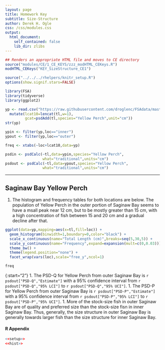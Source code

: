 ```yaml
---
layout: page
title: Homework Key
subtitle: Size-Structure
author: Derek H. Ogle
css: /css/modules.css
output:
  html_document:
    self_contained: false
    lib_dir: zlibs
---
```


```r
## Renders an appropriate HTML file and moves to CE directory
source("modules/CE/1_CE_KEYS/zzz_modHTML_CEKeys.R")
modHTML_CEKeys("KEY_SizeStructure_CE1")
```

```r
source("../../../rhelpers/knitr_setup.R")
options(show.signif.stars=FALSE)
```

```r
library(FSA)
library(tidyverse)
library(ggplot2)

yp <- read.csv("https://raw.githubusercontent.com/droglenc/FSAdata/master/data-raw/YPerchSB1.csv") %>%
  mutate(lcat10=lencat(tl,w=1),
         gcat=psdAdd(tl,species="Yellow Perch",unit="cm"))
str(yp)

ypin <- filter(yp,loc=="inner")
ypout <- filter(yp,loc=="outer")

freq <- xtabs(~loc+lcat10,data=yp)

psdin <- psdCalc(~tl,data=ypin,species="Yellow Perch",
                 what="traditional",units="cm")
psdout <- psdCalc(~tl,data=ypout,species="Yellow Perch",
                 what="traditional",units="cm")
```

----

## Saginaw Bay Yellow Perch
1. The histogram and frequency tables for both locations are below. The population of Yellow Perch in the outer portion of Saginaw Bay seems to have a msall peak near 12 cm, but to be mostly greater than 15 cm, with a high concentration of fish between 15 and 20 cm and a gradual decline after that.

```r
ggplot(data=yp,mapping=aes(x=tl,fill=loc)) +
  geom_histogram(binwidth=1,boundary=0,color="black") +
  scale_x_continuous(name="Total Length (cm)",breaks=seq(5,30,5)) +
  scale_y_continuous(name="Frequency",expand=expansion(mult=c(0,0.03))) +
  theme_bw() +
  theme(legend.position="none") +
  facet_wrap(vars(loc),scale="free_y",ncol=1)
```
```r
freq
```

{:start="2"}
1. The PSD-Q for Yellow Perch from outer Saginaw Bay is `r psdout["PSD-Q","Estimate"]` with a 95% confidence interval from `r psdout["PSD-Q","95% LCI"]` to `r psdout["PSD-Q","95% UCI"]`.
1. The PSD-P for Yellow Perch from outer Saginaw Bay is `r psdout["PSD-P","Estimate"]` with a 95% confidence interval from `r psdout["PSD-P","95% LCI"]` to `r psdout["PSD-P","95% UCI"]`.
1. More of the stock-size fish in outer Saginaw Bay are of quality and preferred size than the stock-size fisn in inner Saginaw Bay. Thus, generally, the size structure in outer Saginaw Bay is generally towards larger fish than the size structure for inner Saginaw Bay.

#### R Appendix
```r
<<setup>>
<<hist>>
```

